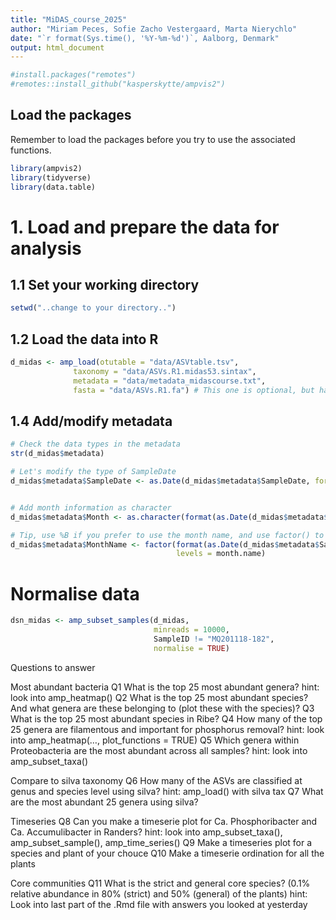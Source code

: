```yaml
---
title: "MiDAS_course_2025"
author: "Miriam Peces, Sofie Zacho Vestergaard, Marta Nierychlo"
date: "`r format(Sys.time(), '%Y-%m-%d')`, Aalborg, Denmark"
output: html_document
---
```



```r
#install.packages("remotes")
#remotes::install_github("kasperskytte/ampvis2")
```


## Load the packages
Remember to load the packages before you try to use the associated functions.
```r
library(ampvis2)
library(tidyverse)
library(data.table)
```

# **1. Load and prepare the data for analysis** 
## 1.1 Set your working directory
```r
setwd("..change to your directory..") 
```


## 1.2 Load the data into R
```r
d_midas <- amp_load(otutable = "data/ASVtable.tsv",
              taxonomy = "data/ASVs.R1.midas53.sintax",
              metadata = "data/metadata_midascourse.txt",
              fasta = "data/ASVs.R1.fa") # This one is optional, but handy if you need to merge datasets processed in different runs
```

## 1.4 Add/modify metadata
```r
# Check the data types in the metadata
str(d_midas$metadata)

# Let's modify the type of SampleDate
d_midas$metadata$SampleDate <- as.Date(d_midas$metadata$SampleDate, format = c("%d/%m/%Y"))


# Add month information as character
d_midas$metadata$Month <- as.character(format(as.Date(d_midas$metadata$SampleDate),'%m'))

# Tip, use %B if you prefer to use the month name, and use factor() to order the month names chronologically
d_midas$metadata$MonthName <- factor(format(as.Date(d_midas$metadata$SampleDate),'%B'),
                                     levels = month.name)
```

# Normalise data
```r
dsn_midas <- amp_subset_samples(d_midas,
                                minreads = 10000,
                                SampleID != "MQ201118-182",  
                                normalise = TRUE)
```




Questions to answer

Most abundant bacteria
Q1 What is the top 25 most abundant genera?
	hint: look into amp_heatmap()
Q2 What is the top 25 most abundant species? And what genera are these belonging to (plot these with the species)?
Q3 What is the top 25 most abundant species in Ribe?
Q4 How many of the top 25 genera are filamentous and important for phosphorus removal?
	hint: look into amp_heatmap(…, plot_functions = TRUE)
Q5 Which genera within Proteobacteria are the most abundant across all samples?
	hint: look into amp_subset_taxa()

Compare to silva taxonomy
Q6 How many of the ASVs are classified at genus and species level using silva?
	hint: amp_load() with silva tax
Q7 What are the most abundant 25 genera using silva?
	

Timeseries
Q8 Can you make a timeserie plot for Ca. Phosphoribacter and Ca. Accumulibacter in Randers?
	hint: look into amp_subset_taxa(), amp_subset_sample(), amp_time_series()
Q9 Make a timeseries plot for a species and plant of your chouce
Q10 Make a timeserie ordination for all the plants


Core communities 
Q11 What is the strict and general core species? (0.1% relative abundance in 80% (strict) and 50% (general) of the plants)
	hint: Look into last part of the .Rmd file with answers you looked at yesterday







